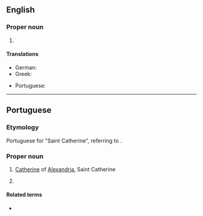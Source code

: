 ==English==
{{wikipedia}}

===Proper noun===
{{en-proper noun|head=Santa Catarina}}

# {{place:Brazil/state|en|capital=Florianópolis|region=South Region}}

====Translations====
{{trans-top|state in southern Brazil}}
* German: {{t|de|Santa Catarina|n}}
* Greek: {{t|el|Σάντα Καταρίνα|f}}
{{trans-mid}}
* Portuguese: {{t+|pt|Santa Catarina|f}}
{{trans-bottom}}

----

==Portuguese==
===Etymology===
Portuguese for "Saint Catherine", referring to {{w|Catherine of Alexandria}}.

===Proper noun===
{{pt-proper noun|f|head=[[santa|Santa]] [[Catarina]]}}
# {{senseid|pt|Catherine of Alexandria}} [[Catherine]] of [[Alexandria]], Saint Catherine
# {{place|pt|state|macroregion/pt:South Region|c/pt:Brazil|capital=pt:Florianópolis}}
#: {{syn|pt|SC}} {{gloss|abbreviation}}

====Related terms====
* {{l|pt|catarinense}} {{gloss|[[demonym]] of the Brazilian state}}